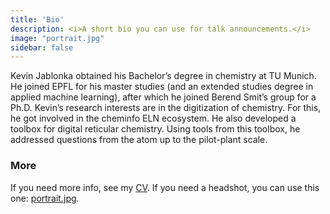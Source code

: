 ```yaml
---
title: 'Bio'
description: <i>A short bio you can use for talk announcements.</i>
image: "portrait.jpg"
sidebar: false
---
```


Kevin Jablonka obtained his Bachelor’s degree in chemistry at TU Munich. He joined EPFL for his master studies (and an extended studies degree in applied machine learning), after which he joined Berend Smit’s group for a Ph.D.
Kevin’s research interests are in the digitization of chemistry. For this, he got involved in the cheminfo ELN ecosystem. He also developed a toolbox for digital reticular chemistry. Using tools from this toolbox, he addressed questions from the atom up to the pilot-plant scale. 

### More 
If you need more info, see my [CV](cv.qmd).
If you need a headshot, you can use this one: [portrait.jpg](portrait.jpg). 